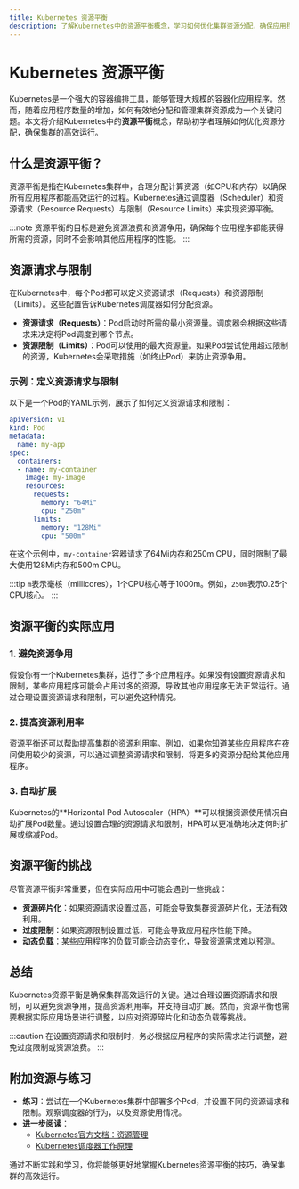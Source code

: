 ```yaml
---
title: Kubernetes 资源平衡
description: 了解Kubernetes中的资源平衡概念，学习如何优化集群资源分配，确保应用程序高效运行。
---
```


# Kubernetes 资源平衡

Kubernetes是一个强大的容器编排工具，能够管理大规模的容器化应用程序。然而，随着应用程序数量的增加，如何有效地分配和管理集群资源成为一个关键问题。本文将介绍Kubernetes中的**资源平衡**概念，帮助初学者理解如何优化资源分配，确保集群的高效运行。

## 什么是资源平衡？

资源平衡是指在Kubernetes集群中，合理分配计算资源（如CPU和内存）以确保所有应用程序都能高效运行的过程。Kubernetes通过调度器（Scheduler）和资源请求（Resource Requests）与限制（Resource Limits）来实现资源平衡。

:::note
资源平衡的目标是避免资源浪费和资源争用，确保每个应用程序都能获得所需的资源，同时不会影响其他应用程序的性能。
:::

## 资源请求与限制

在Kubernetes中，每个Pod都可以定义资源请求（Requests）和资源限制（Limits）。这些配置告诉Kubernetes调度器如何分配资源。

- **资源请求（Requests）**：Pod启动时所需的最小资源量。调度器会根据这些请求来决定将Pod调度到哪个节点。
- **资源限制（Limits）**：Pod可以使用的最大资源量。如果Pod尝试使用超过限制的资源，Kubernetes会采取措施（如终止Pod）来防止资源争用。

### 示例：定义资源请求与限制

以下是一个Pod的YAML示例，展示了如何定义资源请求和限制：

```yaml
apiVersion: v1
kind: Pod
metadata:
  name: my-app
spec:
  containers:
  - name: my-container
    image: my-image
    resources:
      requests:
        memory: "64Mi"
        cpu: "250m"
      limits:
        memory: "128Mi"
        cpu: "500m"
```

在这个示例中，`my-container`容器请求了64Mi内存和250m CPU，同时限制了最大使用128Mi内存和500m CPU。

:::tip
`m`表示毫核（millicores），1个CPU核心等于1000m。例如，`250m`表示0.25个CPU核心。
:::

## 资源平衡的实际应用

### 1. 避免资源争用

假设你有一个Kubernetes集群，运行了多个应用程序。如果没有设置资源请求和限制，某些应用程序可能会占用过多的资源，导致其他应用程序无法正常运行。通过合理设置资源请求和限制，可以避免这种情况。

### 2. 提高资源利用率

资源平衡还可以帮助提高集群的资源利用率。例如，如果你知道某些应用程序在夜间使用较少的资源，可以通过调整资源请求和限制，将更多的资源分配给其他应用程序。

### 3. 自动扩展

Kubernetes的**Horizontal Pod Autoscaler（HPA）**可以根据资源使用情况自动扩展Pod数量。通过设置合理的资源请求和限制，HPA可以更准确地决定何时扩展或缩减Pod。

## 资源平衡的挑战

尽管资源平衡非常重要，但在实际应用中可能会遇到一些挑战：

- **资源碎片化**：如果资源请求设置过高，可能会导致集群资源碎片化，无法有效利用。
- **过度限制**：如果资源限制设置过低，可能会导致应用程序性能下降。
- **动态负载**：某些应用程序的负载可能会动态变化，导致资源需求难以预测。

## 总结

Kubernetes资源平衡是确保集群高效运行的关键。通过合理设置资源请求和限制，可以避免资源争用，提高资源利用率，并支持自动扩展。然而，资源平衡也需要根据实际应用场景进行调整，以应对资源碎片化和动态负载等挑战。

:::caution
在设置资源请求和限制时，务必根据应用程序的实际需求进行调整，避免过度限制或资源浪费。
:::

## 附加资源与练习

- **练习**：尝试在一个Kubernetes集群中部署多个Pod，并设置不同的资源请求和限制。观察调度器的行为，以及资源使用情况。
- **进一步阅读**：
  - [Kubernetes官方文档：资源管理](https://kubernetes.io/docs/concepts/configuration/manage-resources-containers/)
  - [Kubernetes调度器工作原理](https://kubernetes.io/docs/concepts/scheduling-eviction/kube-scheduler/)

通过不断实践和学习，你将能够更好地掌握Kubernetes资源平衡的技巧，确保集群的高效运行。